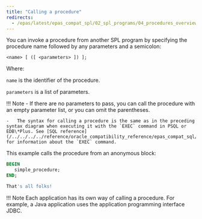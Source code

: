 ```yaml
---
title: "Calling a procedure"
redirects:
  - /epas/latest/epas_compat_spl/02_spl_programs/04_procedures_overview/02_calling_a_procedure/ #generated for docs/epas/reorg-role-use-case-mode
---
```


<div id="calling_a_procedure" class="registered_link"></div>

You can invoke a procedure from another SPL program by specifying the procedure name followed by any parameters and a semicolon:

```text
<name> [ ([ <parameters> ]) ];
```

Where:

`name` is the identifier of the procedure.

`parameters` is a list of parameters.

!!! Note
    -   If there are no parameters to pass, you can call the procedure with an empty parameter list, or you can omit the parentheses.

    -   The syntax for calling a procedure is the same as in the preceding syntax diagram when executing it with the `EXEC` command in PSQL or EDB\*Plus. See [SQL reference](/../../../../reference/oracle_compatibility_reference/epas_compat_sql/63_exec) for information about the `EXEC` command.

This example calls the procedure from an anonymous block:

```sql
BEGIN
   simple_procedure;
END;

That's all folks!
```

!!! Note
    Each application has its own way of calling a procedure. For example, a Java application uses the application programming interface JDBC.
